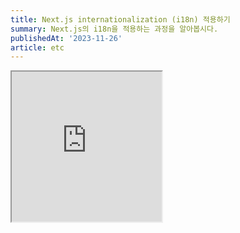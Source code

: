 ```yaml
---
title: Next.js internationalization (i18n) 적용하기
summary: Next.js의 i18n을 적용하는 과정을 알아봅시다.
publishedAt: '2023-11-26'
article: etc
---
```


<iframe src='https://giphy.com/embed/kMmkMxnfb4Q4wKtjqI' width='240' height='240' class='giphy-embed' allowFullScreen />
<p>
  <a href='https://giphy.com/gifs/Tolgee-i18n-internationalization-numeronym-kMmkMxnfb4Q4wKtjqI'>via GIPHY</a>
</p>

---

# Internationalization (i18n)

사용자의 언어에 맞는 웹페이지를 제공하기 위해서는 **i18n**이 필요합니다.

[데모 웹페이지](https://i18n-next13.vercel.app/)를 만들며 **i18n**을 [next.js](https://nextjs.org/)에 적용하는 방법을 알아봅시다.

<Callout emoji='💡'>Internationalization에서 i 와 n 사이에 18글자가 있다하여 i18n이라고 부른다고합니다 </Callout>

## 1. 프로젝트 세팅

next.js 프로젝트를 만들고 개발서버를 실행합니다.

```bash
npx create-next-app@latest

✔ What is your project named? … i18n
✔ Would you like to use TypeScript? … Yes
✔ Would you like to use ESLint? … Yes
✔ Would you like to use Tailwind CSS? … Yes
✔ Would you like to use `src/` directory? … No
✔ Would you like to use App Router? (recommended) … Yes
? Would you like to customize the default import alias (@/*)? › No

cd i18n
npm run dev
```

기존 boilerplate는 제거하고 아래와 같이 두 파일을 수정합니다.

```css title="app/globals.css"
@tailwind base;
@tailwind components;
@tailwind utilities;
```

```tsx title="app/page.tsx"
export default function Page() {
  return <div>home</div>
}
```

유저의 locale 정보를 가져오기 위해 **최상위 root**에 `middleware.ts` 파일을 만듭니다.

```ts title="middleware.ts"
import { NextRequest } from 'next/server'

export const middleware = (request: NextRequest) => {
  const { pathname } = request.nextUrl

  console.log(pathname)
}
```

웹페이지를 새로고침한 후, 터미널에서 `console.log(pathname)`의 결과를 확인해봅시다.

```bash title="console.log(pathname)"
/
/_next/static/chunks/webpack.js
/_next/static/css/app/layout.css
/_next/static/chunks/main-app.js
/_next/static/chunks/app-pages-internals.js
/_next/static/chunks/webpack.js
/_next/static/chunks/app-pages-internals.js
/_next/static/chunks/main-app.js
/_next/static/css/app/layout.css
```

위와 같이, `middleware`함수는 기본적으로 모든 request가 실행되기 전에 실행됩니다. `/`와 같이 route를 제외한 request의 경우에는 middleware가 실행되지 않도록 아래와 같이 `config`를 추가합니다.

```ts title="middleware.ts"
import { NextRequest } from 'next/server'

export const middleware = (request: NextRequest) => {
  const { pathname } = request.nextUrl

  console.log(pathname)
}

// 파일 이름에 .이 들어간 경우, api로 시작하는 경우 middleware를 실행하지 않겠다는 설정입니다.
export const config = { matcher: ['/((?!.*/.|api).*)'] }
```

다시 `console.log(pathname)`의 결과를 확인해보면 `/`의 경우에만 `middleware`가 실행되는 걸 확인 할 수 있습니다.

<Callout emoji='💡'>
  자세한 내용은 [next.js docs - middleware
  matcher](https://nextjs.org/docs/pages/building-your-application/routing/middleware#matcher) 확인하세요.
</Callout>

```bash title="console.log(pathname)"
/
```

기본 설정은 끝났습니다. 이제 아래의 절차가 남았습니다.

- 지원하는 언어별로 텍스트를 미리 설정합니다.
- 유저의 locale을 가져옵니다.
- 한국인 사용자가 `/`에 접속한 경우 `/ko`로 redirect 해야합니다.
- 한국인 사용자가 `/posts/123`에 접속한 경우 `/ko/posts/123`로 redirect 해야합니다.

## 2. 지원하는 언어별로 텍스트 설정하기

`dictionary`폴더를 만들고 그 안에 `json` 파일들을 만듭니다.

```json title="dictionary/cs.json (체코어)"
{
  "welcome": "Vítejte",
  "counter": {
    "increment": "Přidat",
    "decrement": "Ubrat"
  }
}
```

```json title="dictionary/de.json (독일어)"
{
  "welcome": "Vítejte",
  "counter": {
    "increment": "Přidat",
    "decrement": "Ubrat"
  }
}
```

```json title="dictionary/en.json (영어)"
{
  "welcome": "Vítejte",
  "counter": {
    "increment": "Přidat",
    "decrement": "Ubrat"
  }
}
```

```json title="dictionary/ko.json (한국어)"
{
  "welcome": "Vítejte",
  "counter": {
    "increment": "Přidat",
    "decrement": "Ubrat"
  }
}
```

그 다음으로 아래의 파일을 추가합니다.

```ts title="config/i18n.ts"
export const i18n = {
  defaultLocale: 'en',
  locales: ['en', 'de', 'cs', 'ko'],
} as const

// "en" | "de" | "cs" | "ko"
export type Locale = (typeof i18n.locales)[number]
```

`locale`값을 넣어주면 위에서 만든 `json` 데이터를 반환 해 주는 `get-dictionary.ts` 파일을 만듭니다.

```ts title="lib/get-dictionary.ts"
import { Locale } from '@/config/i18n'

const dictionaries = {
  en: () => import('@/dictionary/en.json').then((module) => module.default),
  de: () => import('@/dictionary/de.json').then((module) => module.default),
  cs: () => import('@/dictionary/cs.json').then((module) => module.default),
  ko: () => import('@/dictionary/ko.json').then((module) => module.default),
}

export const getDictionary = (locale: Locale) => {
  return dictionaries[locale]?.() ?? dictionaries.en()
}
```

그 다음 라우터 구조를 수정해야합니다.

`app` 폴더에 `[lang]` 폴더를 만든 후, `[lang]` 폴더 안으로 `globals.css` `layout.tsx` `page.tsx`를 옮겨줍니다.

`page.tsx`는 아래와 같이 수정해줍니다.

```ts title="app/[lang]/page.tsx"
import type { Locale } from '@/config/i18n'
import { getDictionary } from '@/lib/get-dictionary'

export default async function Page({ params: { lang } }: { params: { lang: Locale } }) {
  const dictionary = await getDictionary(lang)

  return (
    <div className='h-screen flex flex-col gap-4 items-center justify-center'>
      <h1>{dictionary.welcome}</h1>

      <div className='flex space-x-4'>
        <button className='border px-4 py-2 bg-black text-white rounded'>{dictionary.counter.increment}</button>
        <button className='border px-4 py-2 bg-black text-white rounded'>{dictionary.counter.decrement}</button>
      </div>
    </div>
  )
}
```

이제 페이지별로 아래와 같이 다른 언어가 보이게 됩니다.

- `/ko`로 들어온 경우 한국어
- `/en`로 들어온 경우 영어
- `/de`로 들어온 경우 독일어
- `/cs`로 들어온 경우 체코어

<Callout emoji='✋'>
  `/` 에 접근 한 경우 페이지 없음 404 에러가 발생합니다.
  <br /> `/`에 접근 한 경우 사용자의 locale에 따라 redirect 시켜주는 로직을 만들어봅시다.
</Callout>

## 3. 사용자 locale을 가져와 redirect 시켜주기

사용자의 locale은 `request header의 accept-language`를 통해 가져올 수 있습니다.

`middleware.ts` 파일로 이동합니다.

```ts title="middleware.ts"
import { NextRequest } from 'next/server'

export const middleware = (request: NextRequest) => {
  const { pathname } = request.nextUrl

  // ko-KR,ko;q=0.9,en-US;q=0.8,en;q=0.7
  console.log(request.headers.get('accept-language'))
}

export const config = { matcher: ['/((?!.*/.|api).*)'] }
```

터미널에서 콘솔 결과를 확인해보세요. 거주 지역에 따라 자동으로 locale 값들이 설정되어 있습니다. `accept-language`결과에 우리 웹페이지가 지원하는 언어가 있다면 그 언어를 `return`해주고, `accept-language`결과에 우리 웹페이지가 지원하지 않는 언어들만 있다면 디폴트값으로 `en (영어)`를 반환해주는 함수를 만들어봅시다.

먼저 필요한 패키지를 설치해줍니다.

```bash
npm i @formatjs/intl-localematcher negotiator
npm i -D @types/negotiator
```

```ts title="lib/get-locale.ts"
import { i18n } from '@/config/i18n'
import { match } from '@formatjs/intl-localematcher'
import Negotiator from 'negotiator'

import { NextRequest } from 'next/server'

export const getLocale = (request: NextRequest) => {
  const headers: Record<string, string> = {}

  // request.headers의 값을 copy합니다.
  request.headers.forEach((value, key) => {
    headers[key] = value
  })

  // i18n.locales에 정의해둔 언어들에 포함된 accept-language 값들만 배열로 추출합니다.
  // https://www.npmjs.com/package/negotiator 에서 자세한 내용 확인
  // @ts-ignore
  const locales = new Negotiator({ headers: headers }).languages(i18n.locales)

  // locales가 빈 배열이 아닌 경우 사용자의 locale을 반환합니다.
  // locales가 빈 배열인 경우 defaultLocale을 반환합니다.
  // https://formatjs.io/docs/polyfills/intl-localematcher/ 에서 자세한 내용 확인
  const locale = match(locales, i18n.locales, i18n.defaultLocale)

  return locale
}
```

이제 `middleware.ts`에서 `getLocale` 함수를 불러서 결과를 확인해보세요.

```ts title="middleware.ts"
import { NextRequest } from 'next/server'

export const middleware = (request: NextRequest) => {
  const locale = getLocale(request)
  const { pathname } = request.nextUrl

  // 저의 경우 한국에 거주 중 이므로 'ko'가 출력됩니다.
  console.log(locale)
}

export const config = { matcher: ['/((?!.*/.|api).*)'] }
```

이제 남은 로직은 다음과 같습니다.

- 주소에 `/ko /en /cs /de`가 있는 경우에는 넘어간다.
- `/`에 접속한 경우 `/ko`로 redirect 한다.
- `/post/123`에 접속한 경우 `/ko/post/123`으로 redirect 한다.

```ts title="middleware.ts"
import { NextRequest, NextResponse } from 'next/server'
import { i18n } from './config/i18n'
import { getLocale } from './lib/get-locale'

export const middleware = (request: NextRequest) => {
  const locale = getLocale(request)
  const { pathname } = request.nextUrl

  // 주소가 ko, en, cs, de로 시작하는 경우 true
  const isLocalePathname = i18n.locales.some((loc) => pathname.startsWith(`/${loc}`))

  // 이미 locale이 적용된 주소이므로 middleware chain을 끝낸다.
  if (isLocalePathname) return NextResponse.next()

  // /post/123으로 접속하면 locale은 'ko', pathname은 /post/123이다.
  // `/${locale}${pathname}`의 결과는 `/ko/post/123`이 된다.
  return NextResponse.redirect(new URL(`/${locale}${pathname}`, request.url))
}

export const config = { matcher: ['/((?!.*/.|api).*)'] }
```

## 4. locale 네비게이션 만들기

locale을 변경해주는 네비게이션 컴포넌트를 아래와 같이 만든다.

```tsx title="components/locale-switcher.tsx"
'use client'

import { Locale, i18n } from '@/config/i18n'
import Link from 'next/link'
import { usePathname } from 'next/navigation'

export default function LocaleSwitcher() {
  const pathname = usePathname()

  const getPathnameWithLocale = (locale: Locale) => {
    const path = pathname.split('/')
    path[1] = locale

    return path.join('/')
  }

  return (
    <div className='flex gap-2'>
      {i18n.locales.map((locale) => (
        <Link href={getPathnameWithLocale(locale)} key={locale} className='text-white bg-black px-3 py-1 rounded'>
          {locale}
        </Link>
      ))}
    </div>
  )
}
```

`page.tsx`에 추가해준다.

```tsx title="app/[lang]/page.tsx"
import LocaleSwitcher from '@/components/locale-switcher'
import type { Locale } from '@/config/i18n'
import { getDictionary } from '@/lib/get-dictionary'

export default async function Page({ params: { lang } }: { params: { lang: Locale } }) {
  const dictionary = await getDictionary(lang)

  return (
    <div className='h-screen flex flex-col gap-4 items-center justify-center'>
      <LocaleSwitcher />
      <h1>{dictionary.welcome}</h1>

      {...}
    </div>
  )
}
```

이제 [데모 페이지](https://i18n-next13.vercel.app/ko)를 완성했습니다!

## 5. 추가 내용 (SSG)

페이지별로 [static site generation](https://nextjs.org/docs/pages/building-your-application/rendering/static-site-generation)를 적용하고 싶은 경우 `layout.tsx`파일에 `generateStaticParams`을 다음과 같이 추가하세요.

```tsx title="app/[lang]/layout.tsx"
import type { Metadata } from 'next'
import { Inter } from 'next/font/google'
import './globals.css'
import { i18n } from '@/config/i18n'

const inter = Inter({ subsets: ['latin'] })

export const generateStaticParams = () => {
  return i18n.locales.map((locale) => ({
    lang: locale,
  }))
}

export const metadata: Metadata = {
  title: 'i18n',
  description: 'How to do i18n in Next.js 13+ within app directory',
}

export default function RootLayout({ children, params }: { children: React.ReactNode; params: { lang: string } }) {
  return (
    <html lang={params.lang}>
      <body className={inter.className}>{children}</body>
    </html>
  )
}
```

이제 빌드 결과물을 확인해봅시다.

```bash
npm run build
```

<img alt={'static site generation build result'} src={'/posts/i18n/build-result.png'} width={768} height={416} />

`/[lang]` 이 SSG로 빌드된 결과를 확인 할 수 있습니다.

---

next.js의 i18n에 대한 자세한 내용은 아래에서 확인하세요.

- [https://nextjs.org/docs/app/building-your-application/routing/internationalization](https://nextjs.org/docs/app/building-your-application/routing/internationalization)
